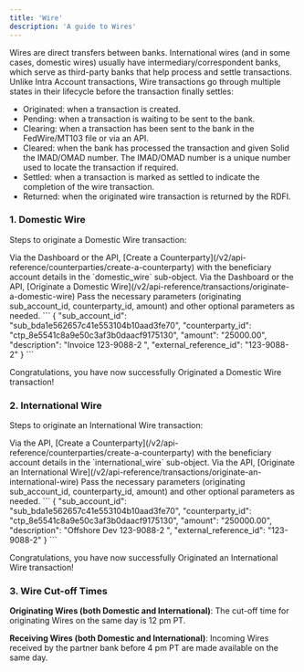 ```yaml
---
title: 'Wire'
description: 'A guide to Wires'
---
```

Wires are direct transfers between banks. International wires (and in some cases, domestic wires) usually have intermediary/correspondent banks, which serve as third-party banks that help process and settle transactions. Unlike Intra Account transactions, Wire transactions go through multiple states in their lifecycle before the transaction finally settles:
- Originated: when a transaction is created.
- Pending: when a transaction is waiting to be sent to the bank.
- Clearing: when a transaction has been sent to the bank in the FedWire/MT103 file or via an API. 
- Cleared: when the bank has processed the transaction and given Solid the IMAD/OMAD number. The IMAD/OMAD number is a unique number used to locate the transaction if required. 
- Settled: when a transaction is marked as settled to indicate the completion of the wire transaction.
- Returned: when the originated wire transaction is returned by the RDFI.

### 1. Domestic Wire ###
Steps to originate a Domestic Wire transaction:

<Steps>
  <Step title="Create Counterparty">
     Via the Dashboard or the API, [Create a Counterparty](/v2/api-reference/counterparties/create-a-counterparty) with the beneficiary account details in the `domestic_wire` sub-object. 
  </Step>
  <Step title="Originate a Domestic Wire Transaction">
    Via the Dashboard or the API, [Originate a Domestic Wire](/v2/api-reference/transactions/originate-a-domestic-wire)
  </Step>
  <Step title="Pass Parameters">
    Pass the necessary parameters (originating sub_account_id, counterparty_id, amount) and other optional parameters as needed.
```
{
  "sub_account_id": "sub_bda1e562657c41e553104b10aad3fe70",
  "counterparty_id": "ctp_8e5541c8a9e50c3af3b0daacf9175130",
  "amount": "25000.00",
  "description": "Invoice 123-9088-2 ",
  "external_reference_id": "123-9088-2"
}
```
  </Step>
</Steps>

<Check>Congratulations, you have now successfully Originated a Domestic Wire transaction!</Check>

### 2. International Wire ###
Steps to originate an International Wire transaction:

<Steps>
  <Step title="Create Counterparty">
     Via the API, [Create a Counterparty](/v2/api-reference/counterparties/create-a-counterparty) with the beneficiary account details in the `international_wire` sub-object. 
  </Step>
  <Step title="Originate an International Wire Transaction">
    Via the API, [Originate an International Wire](/v2/api-reference/transactions/originate-an-international-wire)
  </Step>
  <Step title="Pass Parameters">
    Pass the necessary parameters (originating sub_account_id, counterparty_id, amount) and other optional parameters as needed.
```
{
  "sub_account_id": "sub_bda1e562657c41e553104b10aad3fe70",
  "counterparty_id": "ctp_8e5541c8a9e50c3af3b0daacf9175130",
  "amount": "250000.00",
  "description": "Offshore Dev 123-9088-2 ",
  "external_reference_id": "123-9088-2"
}
```
  </Step>
</Steps>

<Check>Congratulations, you have now successfully Originated an International Wire transaction!</Check>

### 3. Wire Cut-off Times ###
**Originating Wires (both Domestic and International)**: The cut-off time for originating Wires on the same day is 12 pm PT.

**Receiving Wires (both Domestic and International)**: Incoming Wires received by the partner bank before 4 pm PT are made available on the same day.